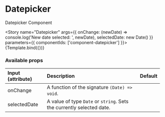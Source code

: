 

<Meta title="Components/Datepicker" component={Datepicker} />

# Datepicker

Datepicker Component

<Story 
  name="Datepicker"
  args={{
    onChange: (newDate) => console.log('New date selected: ', newDate),
    selectedDate: new Date()
  }} 
  parameters={{
    componentIds: ['component-datepicker']
  }}>
  {Template.bind({})}
</Story>

### Available props

| Input (attribute) | Description                                                          | Default |
| :---------------- | :------------------------------------------------------------------- | :------ |
| onChange          | A function of the signature `(Date) => void`.                        |         |
| selectedDate      | A value of type `Date` or `string`. Sets the currently selected date.|         |
